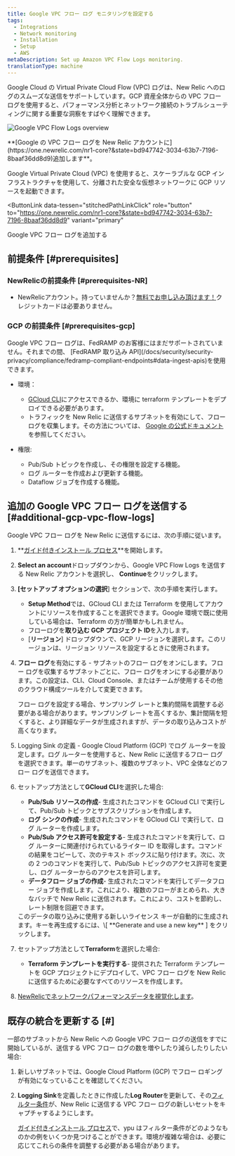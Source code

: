 ```yaml
---
title: Google VPC フロー ログ モニタリングを設定する
tags:
  - Integrations
  - Network monitoring
  - Installation
  - Setup
  - AWS
metaDescription: Set up Amazon VPC Flow Logs monitoring.
translationType: machine
---
```



Google Cloud の Virtual Private Cloud Flow (VPC) ログは、New Relic へのログのスムーズな送信をサポートしています。GCP 資産全体からの VPC フロー ログを使用すると、パフォーマンス分析とネットワーク接続のトラブルシューティングに関する重要な洞察をすばやく理解できます。

<img
  title="Google VPC Flow Logs overview"
  alt="Google VPC Flow Logs overview"
  src={networkCloudFlowLogsOverview}
/>

<figcaption>
  **[Google の VPC フロー ログを New Relic アカウントに](https://one.newrelic.com/nr1-core?&state=bd947742-3034-63b7-7196-8baaf36dd8d9)追加します**。
</figcaption>

Google Virtual Private Cloud (VPC) を使用すると、スケーラブルな GCP インフラストラクチャを使用して、分離された安全な仮想ネットワークに GCP リソースを起動できます。

<ButtonLink
  data-tessen="stitchedPathLinkClick"
  role="button"
  to="https://one.newrelic.com/nr1-core?&state=bd947742-3034-63b7-7196-8baaf36dd8d9"
  variant="primary"
>
  Google VPC フロー ログを追加する
</ButtonLink>

## 前提条件 [#prerequisites]

### NewRelicの前提条件 [#prerequisites-NR]

* NewRelicアカウント。持っていませんか？[無料でお申し込み頂けます！](https://newrelic.com/signup)クレジットカードは必要ありません。

### GCP の前提条件 [#prerequisites-gcp]

<Callout variant="important">
  Google VPC フロー ログは、FedRAMP のお客様にはまだサポートされていません。それまでの間、 [FedRAMP 取り込み API](/docs/security/security-privacy/compliance/fedramp-compliant-endpoints#data-ingest-apis)を使用できます。
</Callout>

* 環境：

  * [GCloud CLI](https://cloud.google.com/sdk/docs/install)にアクセスできるか、環境に terraform テンプレートをデプロイできる必要があります。
  * トラフィックを New Relic に送信するサブネットを有効にして、フロー ログを収集します。その方法については、 [Google の公式ドキュメント](https://cloud.google.com/vpc/docs/using-flow-logs#enable-logging-existing)を参照してください。

* 権限:

  * Pub/Sub トピックを作成し、その権限を設定する機能。
  * ログ ルーターを作成および更新する機能。
  * Dataflow ジョブを作成する機能。

## 追加の Google VPC フロー ログを送信する [#additional-gcp-vpc-flow-logs]

Google VPC フロー ログを New Relic に送信するには、次の手順に従います。

1. **[ガイド付きインストール プロセス](https://one.newrelic.com/nr1-core?&state=bd947742-3034-63b7-7196-8baaf36dd8d9)**を開始します。

2. **Select an account**ドロップダウンから、Google VPC Flow Logs を送信する New Relic アカウントを選択し、 **Continue**をクリックします。

3. **\[セットアップ オプションの選択**] セクションで、次の手順を実行します。

   * **Setup Method**では、GCloud CLI または Terraform を使用してアカウントにリソースを作成することを選択できます。Google 環境で既に使用している場合は、Terraform の方が簡単かもしれません。
   * フローログを**取り込む GCP プロジェクト ID**を入力します。
   * \[**リージョン**] ドロップダウンで、GCP リージョンを選択します。このリージョンは、リージョン リソースを設定するときに使用されます。

4. **フロー ログ**を有効にする - サブネットのフロー ログをオンにします。フロー ログを収集するサブネットごとに、フロー ログをオンにする必要があります。この設定は、CLI、Cloud Console、またはチームが使用するその他のクラウド構成ツールを介して変更できます。

   <Callout variant="tip">
     フロー ログを設定する場合、サンプリング レートと集約間隔を調整する必要がある場合があります。サンプリング レートを高くするか、集計間隔を短くすると、より詳細なデータが生成されますが、データの取り込みコストが高くなります。
   </Callout>

5. Logging Sink の定義 - Google Cloud Platform (GCP) でログ ルーターを設定します。ログ ルーターを使用すると、New Relic に送信するフロー ログを選択できます。単一のサブネット、複数のサブネット、VPC 全体などのフロー ログを送信できます。

6. セットアップ方法として**GCloud CLI**を選択した場合:

   * **Pub/Sub リソースの作成**- 生成されたコマンドを GCloud CLI で実行して、Pub/Sub トピックとサブスクリプションを作成します。
   * **ログ シンクの作成**- 生成されたコマンドを GCloud CLI で実行して、ログ ルーターを作成します。
   * **Pub/Sub アクセス許可を設定する**- 生成されたコマンドを実行して、ログ ルーターに関連付けられているライター ID を取得します。コマンドの結果をコピーして、次のテキスト ボックスに貼り付けます。次に、次の 2 つのコマンドを実行して、Pub/Sub トピックのアクセス許可を変更し、ログ ルーターからのアクセスを許可します。
   * **データフロー ジョブの作成**- 生成されたコマンドを実行してデータフロー ジョブを作成します。これにより、複数のフローがまとめられ、大きなバッチで New Relic に送信されます。これにより、コストを節約し、レート制限を回避できます。

   <Callout variant="tip">
     このデータの取り込みに使用する新しいライセンス キーが自動的に生成されます。キーを再生成するには、\[ **Generate and use a new key** ] をクリックします。
   </Callout>

7. セットアップ方法として**Terraform**を選択した場合:

   * **Terraform テンプレートを実行する**- 提供された Terraform テンプレートを GCP プロジェクトにデプロイして、VPC フロー ログを New Relic に送信するために必要なすべてのリソースを作成します。

8. [NewRelicでネットワークパフォーマンスデータを視覚化します](/docs/network-performance-monitoring/monitoring-network-data/visualize-network-data)。

## 既存の統合を更新する \[#]

一部のサブネットから New Relic への Google VPC フロー ログの送信をすでに開始しているが、送信する VPC フロー ログの数を増やしたり減らしたりしたい場合:

1. 新しいサブネットでは、Google Cloud Platform (GCP) でフロー ロギングが有効になっていることを確認してください。

2. **Logging Sink**を定義したときに作成した**Log Router**を更新して、その[フィルター条件](https://cloud.google.com/logging/docs/view/logging-query-language)が、New Relic に送信する VPC フロー ログの新しいセットをキャプチャするようにします。

   <Callout variant="tip">[ガイド付きインストール プロセス](https://one.newrelic.com/marketplace?duration=1800000&state=00731ead-620f-4a71-b1fa-b4fc6af24fca)で、ypu はフィルター条件がどのようなものかの例をいくつか見つけることができます。環境が複雑な場合は、必要に応じてこれらの条件を調整する必要がある場合があります。</Callout>

<InstallFeedback/>
